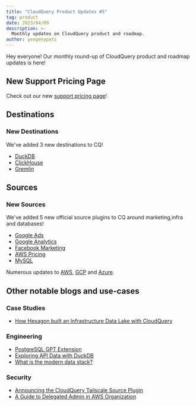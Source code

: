```yaml
---
title: "CloudQuery Product Updates #5"
tag: product
date: 2023/04/09
description: >-
  Monthly updates on CloudQuery product and roadmap.
author: yevgenypats
---
```



<BlogHeader/>

Hey everyone! Our monthly round-up of CloudQuery product and roadmap updates is here!

## New Support Pricing Page

Check out our new [support pricing page](/pricing)!

## Destinations

### New Destinations

We've added 3 new destinations to CQ!

* [DuckDB](/docs/plugins/destinations/duckdb/overview)
* [ClickHouse](/docs/plugins/destinations/meilisearch/overview)
* [Gremlin](/docs/plugins/destinations/gremlin/overview)

## Sources

### New Sources

We've added 5 new official source plugins to CQ around marketing,infra and databases!

* [Google Ads](/docs/plugins/sources/googleads/overview)
* [Google Analytics](/docs/plugins/sources/googleanalytics/overview)
* [Facebook Marketing](/docs/plugins/sources/facebookmarketing/overview)
* [AWS Pricing](/docs/plugins/sources/awspricing/overview)
* [MySQL](/docs/plugins/sources/mysql/overview)

Numerous updates to [AWS](https://github.com/cloudquery/cloudquery/blob/6343cc6c7e699410e0629e44f4e3f7a0a4e3e809/plugins/source/aws/CHANGELOG.md), [GCP](https://github.com/cloudquery/cloudquery/blob/6343cc6c7e699410e0629e44f4e3f7a0a4e3e809/plugins/source/gcp/CHANGELOG.md) and [Azure](https://github.com/cloudquery/cloudquery/blob/6343cc6c7e699410e0629e44f4e3f7a0a4e3e809/plugins/source/azure/CHANGELOG.md).

## Other notable blogs and use-cases

### Case Studies

- [How Hexagon built an Infrastructure Data Lake with CloudQuery](https://www.cloudquery.io/blog/how-hexagon-built-an-infrastructure-data-lake)

### Engineering

- [PostgreSQL GPT Extension](https://github.com/cloudquery/pg_gpt)
- [Exploring API Data with DuckDB](https://www.cloudquery.io/blog/exploring-api-data-with-duckdb)
- [What is the modern data stack?](https://www.cloudquery.io/blog/what-is-the-modern-data-stack)

### Security

- [Announcing the CloudQuery Tailscale Source Plugin](https://www.cloudquery.io/blog/cloudquery_tailscale)
- [A Guide to Delegated Admin in AWS Organization](https://www.cloudquery.io/blog/guide-aws-org-delegation)

